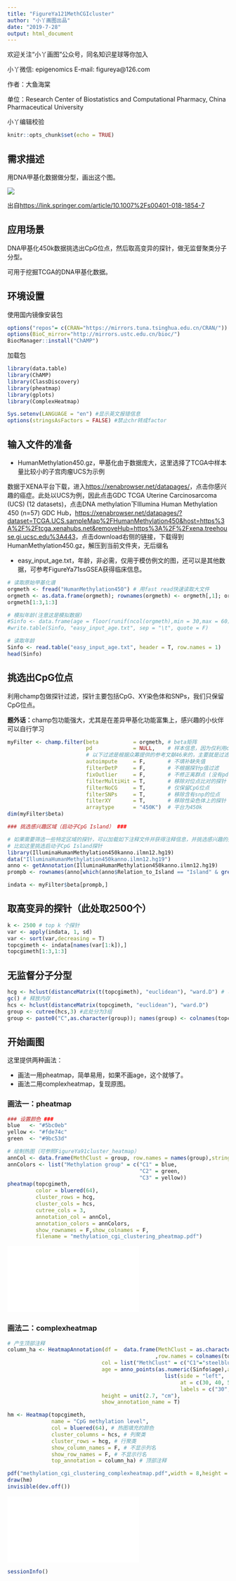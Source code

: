 ```yaml
---
title: "FigureYa121MethCGIcluster"
author: "小丫画图出品"
date: "2019-7-28"
output: html_document
---
```

欢迎关注“小丫画图”公众号，同名知识星球等你加入

小丫微信: epigenomics  E-mail: figureya@126.com

作者：大鱼海棠

单位：Research Center of Biostatistics and Computational Pharmacy, China Pharmaceutical University

小丫编辑校验

```r
knitr::opts_chunk$set(echo = TRUE)
```

## 需求描述

用DNA甲基化数据做分型，画出这个图。

![](example.png)

出自<https://link.springer.com/article/10.1007%2Fs00401-018-1854-7>

## 应用场景

DNA甲基化450k数据挑选出CpG位点，然后取高变异的探针，做无监督聚类分子分型。

可用于挖掘TCGA的DNA甲基化数据。

## 环境设置

使用国内镜像安装包

```r
options("repos"= c(CRAN="https://mirrors.tuna.tsinghua.edu.cn/CRAN/"))
options(BioC_mirror="http://mirrors.ustc.edu.cn/bioc/")
BiocManager::install("ChAMP")
```

加载包

```r
library(data.table)
library(ChAMP)
library(ClassDiscovery)
library(pheatmap)
library(gplots)
library(ComplexHeatmap)

Sys.setenv(LANGUAGE = "en") #显示英文报错信息
options(stringsAsFactors = FALSE) #禁止chr转成factor
```

## 输入文件的准备

- HumanMethylation450.gz，甲基化由于数据庞大，这里选择了TCGA中样本量比较小的子宫肉瘤UCS为示例

数据于XENA平台下载，进入<https://xenabrowser.net/datapages/>，点击你感兴趣的癌症。此处以UCS为例，因此点击GDC TCGA Uterine Carcinosarcoma (UCS) (12 datasets)，点击DNA methylation下Illumina Human Methylation 450 (n=57) GDC Hub，<https://xenabrowser.net/datapages/?dataset=TCGA.UCS.sampleMap%2FHumanMethylation450&host=https%3A%2F%2Ftcga.xenahubs.net&removeHub=https%3A%2F%2Fxena.treehouse.gi.ucsc.edu%3A443>，点击download右侧的链接，下载得到HumanMethylation450.gz，解压到当前文件夹，无后缀名

- easy_input_age.txt，年龄，非必需，仅用于模仿例文的图，还可以是其他数据，可参考FigureYa71ssGSEA获得临床信息。

```r
# 读取原始甲基化谱
orgmeth <- fread("HumanMethylation450") # 用fast read快速读取大文件
orgmeth <- as.data.frame(orgmeth); rownames(orgmeth) <- orgmeth[,1]; orgmeth <- orgmeth[,-1]
orgmeth[1:3,1:3]

# 模拟年龄(注意这是模拟数据)
#Sinfo <- data.frame(age = floor(runif(ncol(orgmeth),min = 30,max = 60)),row.names = colnames(orgmeth),stringsAsFactors = F)
#write.table(Sinfo, "easy_input_age.txt", sep = "\t", quote = F)

# 读取年龄
Sinfo <- read.table("easy_input_age.txt", header = T, row.names = 1)
head(Sinfo)
```

## 挑选出CpG位点

利用champ包做探针过滤，探针主要包括CpG、XY染色体和SNPs，我们只保留CpG位点。

**题外话：**champ包功能强大，尤其是在差异甲基化功能富集上，感兴趣的小伙伴可以自行学习

```r
myFilter <- champ.filter(beta           = orgmeth, # beta矩阵
                         pd             = NULL,    # 样本信息，因为仅利用champ做探针过滤，所以没有必要给出
                         # 以下过滤是根据众筹提供的参考文献46来的，主要就是过滤CpG，SNPs以及XY
                         autoimpute     = F,       # 不填补缺失值
                         filterDetP     = F,       # 不根据探针p值过滤
                         fixOutlier     = F,       # 不修正离群点 (没有pd信息这里设置T会报错)
                         filterMultiHit = T,       # 移除对位点比对的探针
                         filterNoCG     = T,       # 仅保留CpG位点
                         filterSNPs     = T,       # 移除含有snp的位点
                         filterXY       = T,       # 移除性染色体上的探针
                         arraytype      = "450K")  # 平台为450k
dim(myFilter$beta)

### 挑选感兴趣区域（启动子CpG Island） ###

# 如果需要筛选一些特定区域的探针，可以加载如下注释文件并获得注释信息，并挑选感兴趣的探针
# 比如这里挑选启动子CpG Island探针
library(IlluminaHumanMethylation450kanno.ilmn12.hg19)
data("IlluminaHumanMethylation450kanno.ilmn12.hg19")
anno <- getAnnotation(IlluminaHumanMethylation450kanno.ilmn12.hg19)
prompb <- rownames(anno[which(anno$Relation_to_Island == "Island" & grepl("TSS",anno$UCSC_RefGene_Group)),])

indata <- myFilter$beta[prompb,]
```

## 取高变异的探针（此处取2500个）

```r
k <- 2500 # top k 个探针
var <- apply(indata, 1, sd)
var <- sort(var,decreasing = T)
topcgimeth <- indata[names(var[1:k]),]
topcgimeth[1:3,1:3]
```

## 无监督分子分型

```r
hcg <- hclust(distanceMatrix(t(topcgimeth), "euclidean"), "ward.D") # 可参照distanceMatrix的资料更换其他distance和linkage方法
gc() # 释放内存
hcs <- hclust(distanceMatrix(topcgimeth, "euclidean"), "ward.D")
group <- cutree(hcs,3) #此处分为3组
group <- paste0("C",as.character(group)); names(group) <- colnames(topcgimeth)
```

## 开始画图

这里提供两种画法：

- 画法一用pheatmap，简单易用，如果不画age，这个就够了。
- 画法二用complexheatmap，复现原图。

### 画法一：pheatmap

```r
### 设置颜色 ###
blue   <- "#5bc0eb"
yellow <- "#fde74c"
green  <- "#9bc53d"

# 绘制热图（可参照FigureYa91cluster_heatmap）
annCol <- data.frame(MethClust = group, row.names = names(group),stringsAsFactors = F)
annColors <- list("Methylation group" = c("C1" = blue,
                                          "C2" = green,
                                          "C3" = yellow))
pheatmap(topcgimeth,
         color = bluered(64),
         cluster_rows = hcg,
         cluster_cols = hcs,
         cutree_cols = 3,
         annotation_col = annCol,
         annotation_colors = annColors,
         show_rownames = F,show_colnames = F,
         filename = "methylation_cgi_clustering_pheatmap.pdf")
```

![](methylation_cgi_clustering_pheatmap.pdf)

### 画法二：complexheatmap

```r
# 产生顶部注释
column_ha <- HeatmapAnnotation(df =  data.frame(MethClust = as.character(group[colnames(topcgimeth)]) # 类注释
                                               ,row.names = colnames(topcgimeth)),
                              col = list("MethClust" = c("C1"="steelblue","C2"="red","C3"="grey40")), # 类颜色
                              age = anno_points(as.numeric(Sinfo$age),axis_param =  # 年龄注释
                                                  list(side = "left",
                                                       at = c(30, 40, 50),
                                                       labels = c("30","40","50"))),
                              height = unit(2.7, "cm"),
                              show_annotation_name = T)

hm <- Heatmap(topcgimeth, 
              name = "CpG methylation level",
              col = bluered(64), # 热图填充的颜色
              cluster_columns = hcs, # 列聚类
              cluster_rows = hcg, # 行聚类
              show_column_names = F, # 不显示列名
              show_row_names = F, # 不显示行名
              top_annotation = column_ha) # 顶部注释

pdf("methylation_cgi_clustering_complexheatmap.pdf",width = 8,height = 7)
draw(hm)
invisible(dev.off())
```

![](methylation_cgi_clustering_complexheatmap.pdf)

```r
sessionInfo()
```